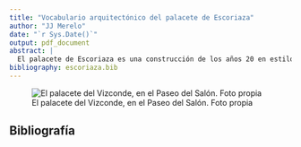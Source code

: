 ```yaml
---
title: "Vocabulario arquitectónico del palacete de Escoriaza"
author: "JJ Merelo"
date: "`r Sys.Date()`"
output: pdf_document
abstract: |
  El palacete de Escoriaza es una construcción de los años 20 en estilo neonazarí, con un vocabulario tomado de la Alhambra de la que era arquitecto conservador su proyectista, Modesto Cendoya.
bibliography: escoriaza.bib
---
```


![El palacete del Vizconde, en el Paseo del Salón. Foto propia](palacete-escoriaza-vertical-números.jpg)

## Bibliografía
